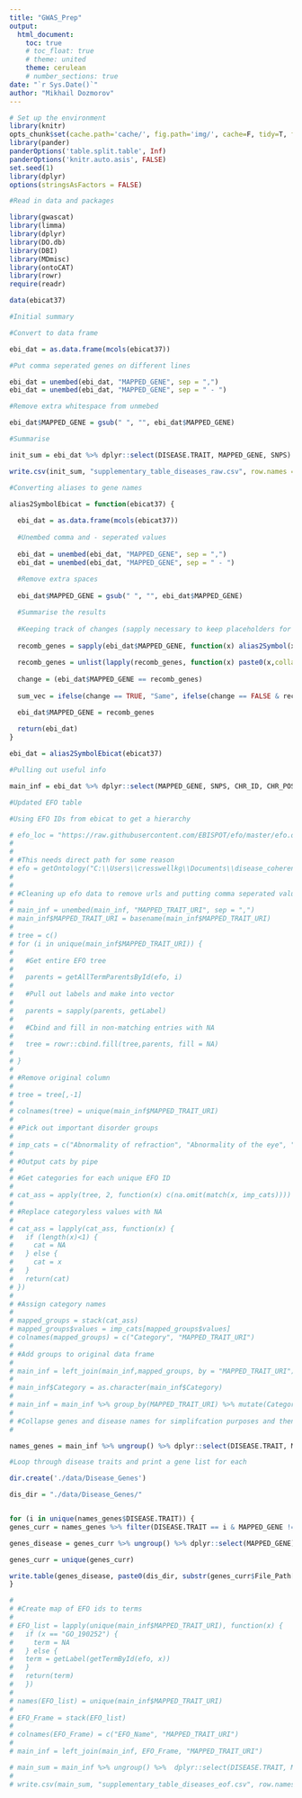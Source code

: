 ```yaml
---
title: "GWAS_Prep"
output:
  html_document:
    toc: true
    # toc_float: true
    # theme: united
    theme: cerulean
    # number_sections: true
date: "`r Sys.Date()`"
author: "Mikhail Dozmorov"
---
```


```r
# Set up the environment
library(knitr)
opts_chunk$set(cache.path='cache/', fig.path='img/', cache=F, tidy=T, fig.keep='high', echo=F, dpi=100, warnings=F, message=F, comment=NA, warning=F, results='as.is', fig.width = 10, fig.height = 6) #out.width=700, 
library(pander)
panderOptions('table.split.table', Inf)
panderOptions('knitr.auto.asis', FALSE)
set.seed(1)
library(dplyr)
options(stringsAsFactors = FALSE)
```

```r
#Read in data and packages

library(gwascat)
library(limma)
library(dplyr)
library(DO.db)
library(DBI)
library(MDmisc)
library(ontoCAT)
library(rowr)
require(readr)

data(ebicat37)
```

```r
#Initial summary

#Convert to data frame

ebi_dat = as.data.frame(mcols(ebicat37))

#Put comma seperated genes on different lines

ebi_dat = unembed(ebi_dat, "MAPPED_GENE", sep = ",")
ebi_dat = unembed(ebi_dat, "MAPPED_GENE", sep = " - ")

#Remove extra whitespace from unmebed

ebi_dat$MAPPED_GENE = gsub(" ", "", ebi_dat$MAPPED_GENE)

#Summarise

init_sum = ebi_dat %>% dplyr::select(DISEASE.TRAIT, MAPPED_GENE, SNPS)  %>% distinct() %>% group_by(DISEASE.TRAIT) %>% summarise(snp_count_total = length(unique(SNPS)), snp_count_no_gene = sum(MAPPED_GENE == ""), snp_prop_nogene = snp_count_no_gene/snp_count_total,gene_count_total = length(unique(MAPPED_GENE)) - sum(unique(MAPPED_GENE =="")))

write.csv(init_sum, "supplementary_table_diseases_raw.csv", row.names = FALSE)


```

```r
#Converting aliases to gene names

alias2SymbolEbicat = function(ebicat37) {
  
  ebi_dat = as.data.frame(mcols(ebicat37))
  
  #Unembed comma and - seperated values
  
  ebi_dat = unembed(ebi_dat, "MAPPED_GENE", sep = ",")
  ebi_dat = unembed(ebi_dat, "MAPPED_GENE", sep = " - ")
  
  #Remove extra spaces
  
  ebi_dat$MAPPED_GENE = gsub(" ", "", ebi_dat$MAPPED_GENE)

  #Summarise the results
  
  #Keeping track of changes (sapply necessary to keep placeholders for unmapped genes)
  
  recomb_genes = sapply(ebi_dat$MAPPED_GENE, function(x) alias2Symbol(x, species = "Hs"))
  
  recomb_genes = unlist(lapply(recomb_genes, function(x) paste0(x,collapse=' ')))
  
  change = (ebi_dat$MAPPED_GENE == recomb_genes)
  
  sum_vec = ifelse(change == TRUE, "Same", ifelse(change == FALSE & recomb_genes == "", "No Match", "Converted"))

  ebi_dat$MAPPED_GENE = recomb_genes
  
  return(ebi_dat)
}

ebi_dat = alias2SymbolEbicat(ebicat37)
```

```r
#Pulling out useful info

main_inf = ebi_dat %>% dplyr::select(MAPPED_GENE, SNPS, CHR_ID, CHR_POS, INITIAL.SAMPLE.DESCRIPTION, MAPPED_TRAIT, MAPPED_TRAIT_URI, DISEASE.TRAIT)

#Updated EFO table


```


```r
#Using EFO IDs from ebicat to get a hierarchy 

# efo_loc = "https://raw.githubusercontent.com/EBISPOT/efo/master/efo.owl"
# 
# 
# #This needs direct path for some reason
# efo = getOntology("C:\\Users\\cresswellkg\\Documents\\disease_coherence_new\\Analysis\\data\\efo.owl")
# 
# 
# #Cleaning up efo data to remove urls and putting comma seperated values on new lines
# 
# main_inf = unembed(main_inf, "MAPPED_TRAIT_URI", sep = ",")
# main_inf$MAPPED_TRAIT_URI = basename(main_inf$MAPPED_TRAIT_URI)
# 
# tree = c()
# for (i in unique(main_inf$MAPPED_TRAIT_URI)) {
#   
#   #Get entire EFO tree
#   
#   parents = getAllTermParentsById(efo, i)
#   
#   #Pull out labels and make into vector
#   
#   parents = sapply(parents, getLabel)
#   
#   #Cbind and fill in non-matching entries with NA
#   
#   tree = rowr::cbind.fill(tree,parents, fill = NA)
#   
# }
# 
# #Remove original column
# 
# tree = tree[,-1]
# 
# colnames(tree) = unique(main_inf$MAPPED_TRAIT_URI)
# 
# #Pick out important disorder groups
# 
# imp_cats = c("Abnormality of refraction", "Abnormality of the eye", "age", "anthropometric measurement", "auditory system disease", "autoimmune disease", "body weights and measures", "bone measurement", "cancer", "carcinoma", "cardiovascular disease", "cardiovascular disease biomarker measurement", "cardiovascular measurement", "diabetes mellitus", "diabetes mellitus biomarker", "digestive system disease", "eye measurement", "glucose measurement", "head and neck disorder", "heart function measurement", "hematological measurement", "immune system disease", "infectious disease biomarker", "insulin measurement", "lipid measurement", "lipid or lipoprotein measurement", "lipoprotein measurement", "mental or behavioural disorder", "metabolic disease", "metabolite measurement", "neoplasm", "nervous system disease", "neurodegenerative disease", "pulmonary function measurement", "reproductive system disease", "respiratory disease biomarker", "skin disease", "sleep measurement", "temporal measurement")
# 
# #Output cats by pipe
# 
# #Get categories for each unique EFO ID
# 
# cat_ass = apply(tree, 2, function(x) c(na.omit(match(x, imp_cats))))
# 
# #Replace categoryless values with NA
# 
# cat_ass = lapply(cat_ass, function(x) {
#   if (length(x)<1) {
#     cat = NA 
#   } else {
#     cat = x
#   }
#   return(cat)
# })
# 
# #Assign category names
# 
# mapped_groups = stack(cat_ass)
# mapped_groups$values = imp_cats[mapped_groups$values]
# colnames(mapped_groups) = c("Category", "MAPPED_TRAIT_URI")
# 
# #Add groups to original data frame
# 
# main_inf = left_join(main_inf,mapped_groups, by = "MAPPED_TRAIT_URI")
# 
# main_inf$Category = as.character(main_inf$Category)
# 
# main_inf = main_inf %>% group_by(MAPPED_TRAIT_URI) %>% mutate(Category = paste0(unique(Category), collapse = "|")) %>% distinct()
# 
# #Collapse genes and disease names for simplifcation purposes and then get unique combinations
# 

names_genes = main_inf %>% ungroup() %>% dplyr::select(DISEASE.TRAIT, MAPPED_GENE) %>% distinct()

#Loop through disease traits and print a gene list for each

dir.create('./data/Disease_Genes')

dis_dir = "./data/Disease_Genes/"


for (i in unique(names_genes$DISEASE.TRAIT)) {
genes_curr = names_genes %>% filter(DISEASE.TRAIT == i & MAPPED_GENE != "") %>% dplyr::select(DISEASE.TRAIT, MAPPED_GENE) %>% mutate(DISEASE.TRAIT = gsub("\\/", "-", DISEASE.TRAIT), DISEASE.TRAIT = gsub("\\*", "-", DISEASE.TRAIT), File_Path =  DISEASE.TRAIT[1]) %>% ungroup() %>% dplyr::select(DISEASE.TRAIT, MAPPED_GENE, File_Path) %>% distinct()

genes_disease = genes_curr %>% ungroup() %>% dplyr::select(MAPPED_GENE) %>% distinct()

genes_curr = unique(genes_curr)

write.table(genes_disease, paste0(dis_dir, substr(genes_curr$File_Path[1],1,100), ".txt"), row.names = FALSE, col.names = FALSE)
}

# 
# #Create map of EFO ids to terms
# 
# EFO_list = lapply(unique(main_inf$MAPPED_TRAIT_URI), function(x) {
#   if (x == "GO_190252") {
#     term = NA
#   } else {
#   term = getLabel(getTermById(efo, x))
#   }
#   return(term)
#   })
# 
# names(EFO_list) = unique(main_inf$MAPPED_TRAIT_URI)
# 
# EFO_Frame = stack(EFO_list)
# 
# colnames(EFO_Frame) = c("EFO_Name", "MAPPED_TRAIT_URI")
# 
# main_inf = left_join(main_inf, EFO_Frame, "MAPPED_TRAIT_URI")

```


```r
# main_sum = main_inf %>% ungroup() %>%  dplyr::select(DISEASE.TRAIT, MAPPED_GENE, Category, SNPS)  %>% distinct() %>% group_by(DISEASE.TRAIT) %>% mutate(snp_count_total = length(unique(SNPS)), snp_count_no_gene = sum(MAPPED_GENE == ""), snp_prop_nogene = snp_count_no_gene/snp_count_total,gene_count_total = length(unique(MAPPED_GENE))) %>% dplyr::select(DISEASE.TRAIT, Category, snp_count_total, snp_count_no_gene, snp_prop_nogene, gene_count_total) %>% distinct()
# 
# write.csv(main_sum, "supplementary_table_diseases_eof.csv", row.names = FALSE)
```
